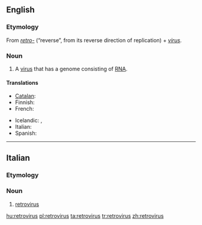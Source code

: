 {{also|rétrovirus}}
==English==
{{wikipedia}}

===Etymology===
From ''[[retro-]]'' (“reverse”, from its reverse direction of replication) + ''[[virus]]''.

===Noun===
{{en-noun|retroviruses}}

# {{virology}} A [[virus]] that has a genome consisting of [[RNA]].

====Translations====
{{trans-top|virus with a genome consisting of RNA}}
* [[Catalan]]: {{t|ca|retrovirus|m}}
* Finnish: {{t-|fi|retrovirus}}
* French: {{t+|fr|rétrovirus}}
{{trans-mid}}
* Icelandic: {{t|is|víxlveira|f}}, {{t|is|retróveira|f}}
* Italian: {{t-|it|retrovirus|m}}
* Spanish: {{t-|es|retrovirus}}
{{trans-bottom}}

----

==Italian==

===Etymology===
{{etyl|en|it}} {{prefix|retro|virus|lang=it}}

===Noun===
{{head|it|noun}} {{m|inv}}

# [[#English|retrovirus]]

[[hu:retrovirus]]
[[pl:retrovirus]]
[[ta:retrovirus]]
[[tr:retrovirus]]
[[zh:retrovirus]]